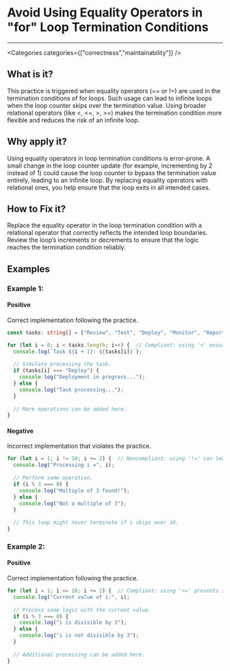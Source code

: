 

# Avoid Using Equality Operators in "for" Loop Termination Conditions

<Severity severity={SeverityLevels.HIGH} />

---

<Categories categories={["correctness","maintainability"]} />

## What is it?
This practice is triggered when equality operators (== or !=) are used in the termination conditions of for loops. Such usage can lead to infinite loops when the loop counter skips over the termination value. Using broader relational operators (like \<, \<=, \>, \>=) makes the termination condition more flexible and reduces the risk of an infinite loop.

## Why apply it?
Using equality operators in loop termination conditions is error-prone. A small change in the loop counter update (for example, incrementing by 2 instead of 1) could cause the loop counter to bypass the termination value entirely, leading to an infinite loop. By replacing equality operators with relational ones, you help ensure that the loop exits in all intended cases.

## How to Fix it?
Replace the equality operator in the loop termination condition with a relational operator that correctly reflects the intended loop boundaries. Review the loop’s increments or decrements to ensure that the logic reaches the termination condition reliably.

## Examples

### Example 1:

<!-- #example -->

#### Positive

<!-- #example_positive_description -->
Correct implementation following the practice.

<!-- #example_positive_code -->
```ts
const tasks: string[] = ["Review", "Test", "Deploy", "Monitor", "Report"];

for (let i = 0; i < tasks.length; i++) {  // Compliant: using '<' ensures proper termination even if tasks array length changes.
  console.log(`Task ${i + 1}: ${tasks[i]}`);
  
  // Simulate processing the task.
  if (tasks[i] === "Deploy") {
    console.log("Deployment in progress...");
  } else {
    console.log("Task processing...");
  }
  
  // More operations can be added here.
}
```

#### Negative

<!-- #example_negative_description -->
Incorrect implementation that violates the practice.

<!-- #example_negative_code -->
```ts
for (let i = 1; i != 10; i += 2) {  // Noncompliant: using '!=' can lead to an infinite loop.
  console.log("Processing i =", i);
  
  // Perform some operation.
  if (i % 3 === 0) {
    console.log("Multiple of 3 found!");
  } else {
    console.log("Not a multiple of 3");
  }
  
  // This loop might never terminate if i skips over 10.
}
```

### Example 2:

<!-- #example -->

#### Positive

<!-- #example_positive_description -->
Correct implementation following the practice.

<!-- #example_positive_code -->
```ts
for (let i = 1; i <= 10; i += 2) {  // Compliant: using '<=' prevents skipping over the termination value.
  console.log("Current value of i:", i);
  
  // Process some logic with the current value.
  if (i % 3 === 0) {
    console.log("i is divisible by 3");
  } else {
    console.log("i is not divisible by 3");
  }
  
  // Additional processing can be added here.
}
```
